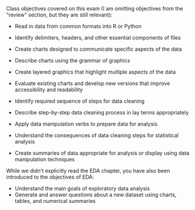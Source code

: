 Class objectives covered on this exam (I am omitting objectives from the "review" section, but they are still relevant):

-   Read in data from common formats into R or Python

-   Identify delimiters, headers, and other essential components of files

-   Create charts designed to communicate specific aspects of the data

-   Describe charts using the grammar of graphics

-   Create layered graphics that highlight multiple aspects of the data

-   Evaluate existing charts and develop new versions that improve accessibility and readability

-   Identify required sequence of steps for data cleaning

-   Describe step-by-step data cleaning process in lay terms appropriately

-   Apply data manipulation verbs to prepare data for analysis

-   Understand the consequences of data cleaning steps for statistical analysis

-   Create summaries of data appropriate for analysis or display using data manipulation techniques

While we didn't explicitly read the EDA chapter, you have also been introduced to the objectives of EDA:

-   Understand the main goals of exploratory data analysis
-   Generate and answer questions about a new dataset using charts, tables, and numerical summaries
